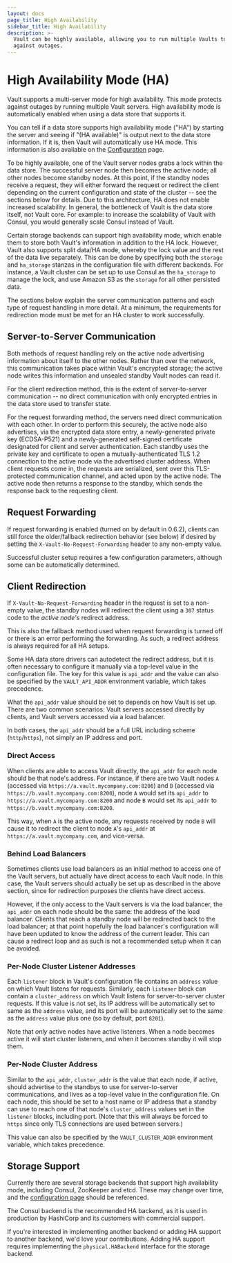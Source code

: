 ```yaml
---
layout: docs
page_title: High Availability
sidebar_title: High Availability
description: >-
  Vault can be highly available, allowing you to run multiple Vaults to protect
  against outages.
---
```


# High Availability Mode (HA)

Vault supports a multi-server mode for high availability. This mode protects
against outages by running multiple Vault servers. High availability mode
is automatically enabled when using a data store that supports it.

You can tell if a data store supports high availability mode ("HA") by starting
the server and seeing if "(HA available)" is output next to the data store
information. If it is, then Vault will automatically use HA mode. This
information is also available on the
[Configuration](/docs/configuration/index.html) page.

To be highly available, one of the Vault server nodes grabs a lock within the
data store. The successful server node then becomes the active node; all other
nodes become standby nodes. At this point, if the standby nodes receive a
request, they will either forward the request or redirect the client depending
on the current configuration and state of the cluster -- see the sections below
for details. Due to this architecture, HA does not enable increased
scalability. In general, the bottleneck of Vault is the data store itself, not
Vault core. For example: to increase the scalability of Vault with Consul, you
would generally scale Consul instead of Vault.

Certain storage backends can support high availability mode, which enable them
to store both Vault's information in addition to the HA lock. However, Vault
also supports split data/HA mode, whereby the lock value and the rest of the
data live separately. This can be done by specifying both the `storage` and
`ha_storage` stanzas in the configuration file with different backends. For
instance, a Vault cluster can be set up to use Consul as the `ha_storage` to
manage the lock, and use Amazon S3 as the `storage` for all other persisted
data.

The sections below explain the server communication patterns and each type of
request handling in more detail. At a minimum, the requirements for redirection
mode must be met for an HA cluster to work successfully.

## Server-to-Server Communication

Both methods of request handling rely on the active node advertising
information about itself to the other nodes. Rather than over the network, this
communication takes place within Vault's encrypted storage; the active node
writes this information and unsealed standby Vault nodes can read it.

For the client redirection method, this is the extent of server-to-server
communication -- no direct communication with only encrypted entries in the
data store used to transfer state.

For the request forwarding method, the servers need direct communication with
each other. In order to perform this securely, the active node also advertises,
via the encrypted data store entry, a newly-generated private key (ECDSA-P521)
and a newly-generated self-signed certificate designated for client and server
authentication. Each standby uses the private key and certificate to open a
mutually-authenticated TLS 1.2 connection to the active node via the advertised
cluster address. When client requests come in, the requests are serialized,
sent over this TLS-protected communication channel, and acted upon by the
active node. The active node then returns a response to the standby, which
sends the response back to the requesting client.

## Request Forwarding

If request forwarding is enabled (turned on by default in 0.6.2), clients can
still force the older/fallback redirection behavior (see below) if desired by
setting the `X-Vault-No-Request-Forwarding` header to any non-empty value.

Successful cluster setup requires a few configuration parameters, although some
can be automatically determined.

## Client Redirection

If `X-Vault-No-Request-Forwarding` header in the request is set to a non-empty
value, the standby nodes will redirect the client using a `307` status code to
the *active node's* redirect address.

This is also the fallback method used when request forwarding is turned off or
there is an error performing the forwarding. As such, a redirect address is
always required for all HA setups.

Some HA data store drivers can autodetect the redirect address, but it is often
necessary to configure it manually via a top-level value in the configuration
file. The key for this value is `api_addr` and the value can also be specified
by the `VAULT_API_ADDR` environment variable, which takes precedence.

What the `api_addr` value should be set to depends on how Vault is set up.
There are two common scenarios: Vault servers accessed directly by clients, and
Vault servers accessed via a load balancer.

In both cases, the `api_addr` should be a full URL including scheme
(`http`/`https`), not simply an IP address and port.

### Direct Access

When clients are able to access Vault directly, the `api_addr` for each
node should be that node's address. For instance, if there are two Vault nodes
`A` (accessed via `https://a.vault.mycompany.com:8200`) and `B` (accessed via
`https://b.vault.mycompany.com:8200`), node `A` would set its `api_addr`
to `https://a.vault.mycompany.com:8200` and node `B` would set its
`api_addr` to `https://b.vault.mycompany.com:8200`.

This way, when `A` is the active node, any requests received by node `B` will
cause it to redirect the client to node `A`'s `api_addr` at
`https://a.vault.mycompany.com`, and vice-versa.

### Behind Load Balancers

Sometimes clients use load balancers as an initial method to access one of the
Vault servers, but actually have direct access to each Vault node. In this
case, the Vault servers should actually be set up as described in the above
section, since for redirection purposes the clients have direct access.

However, if the only access to the Vault servers is via the load balancer, the
`api_addr` on each node should be the same: the address of the load
balancer. Clients that reach a standby node will be redirected back to the load
balancer; at that point hopefully the load balancer's configuration will have
been updated to know the address of the current leader. This can cause a
redirect loop and as such is not a recommended setup when it can be avoided.

### Per-Node Cluster Listener Addresses

Each `listener` block in Vault's configuration file contains an `address` value
on which Vault listens for requests. Similarly, each `listener` block can
contain a `cluster_address` on which Vault listens for server-to-server cluster
requests. If this value is not set, its IP address will be automatically set to
same as the `address` value, and its port will be automatically set to the same
as the `address` value plus one (so by default, port `8201`).

Note that *only* active nodes have active listeners. When a node becomes active
it will start cluster listeners, and when it becomes standby it will stop them.

### Per-Node Cluster Address

Similar to the `api_addr`, `cluster_addr` is the value that each node, if
active, should advertise to the standbys to use for server-to-server
communications, and lives as a top-level value in the configuration file. On
each node, this should be set to a host name or IP address that a standby can
use to reach one of that node's `cluster_address` values set in the `listener`
blocks, including port. (Note that this will always be forced to `https` since
only TLS connections are used between servers.)

This value can also be specified by the `VAULT_CLUSTER_ADDR` environment
variable, which takes precedence.

## Storage Support

Currently there are several storage backends that support high availability
mode, including Consul, ZooKeeper and etcd. These may change over time, and the
[configuration page](/docs/configuration/index.html) should be referenced.

The Consul backend is the recommended HA backend, as it is used in production
by HashiCorp and its customers with commercial support.

If you're interested in implementing another backend or adding HA support to
another backend, we'd love your contributions. Adding HA support requires
implementing the `physical.HABackend` interface for the storage backend.
